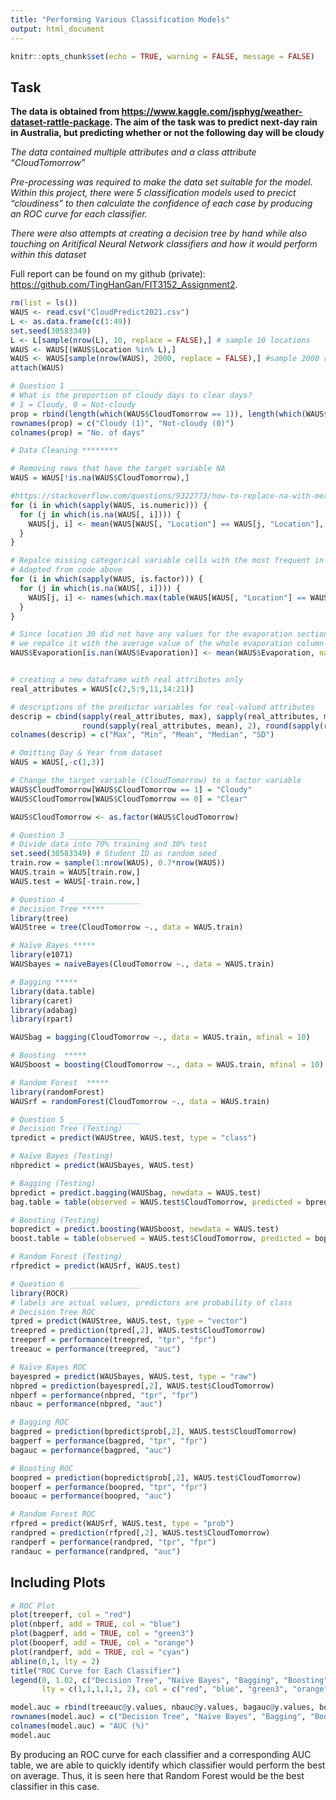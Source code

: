 ```yaml
---
title: "Performing Various Classification Models"
output: html_document
---
```


```r
knitr::opts_chunk$set(echo = TRUE, warning = FALSE, message = FALSE)
```

## Task

**The data is obtained from <https://www.kaggle.com/jsphyg/weather-dataset-rattle-package>. The aim of the task was to predict next-day rain in Australia, but predicting whether or not the following day will be cloudy**\doublespacing

*The data contained multiple attributes and a class attribute "CloudTomorrow"*\doublespacing

*Pre-processing was required to make the data set suitable for the model. Within this project, there were 5 classification models used to precict "cloudiness" to then calculate the confidence of each case by producing an ROC curve for each classifier.*\doublespacing 

*There were also attempts at creating a decision tree by hand while also touching on Aritifical Neural Network classifiers and how it would perform within this dataset*\doublespacing 

Full report can be found on my github (private): <https://github.com/TingHanGan/FIT3152_Assignment2>.

```r
rm(list = ls()) 
WAUS <- read.csv("CloudPredict2021.csv")
L <- as.data.frame(c(1:49))
set.seed(30583349)
L <- L[sample(nrow(L), 10, replace = FALSE),] # sample 10 locations
WAUS <- WAUS[(WAUS$Location %in% L),] 
WAUS <- WAUS[sample(nrow(WAUS), 2000, replace = FALSE),] #sample 2000 rows
attach(WAUS)

# Question 1 ________________
# What is the proportion of cloudy days to clear days? 
# 1 = Cloudy, 0 = Not-cloudy 
prop = rbind(length(which(WAUS$CloudTomorrow == 1)), length(which(WAUS$CloudTomorrow == 0)))
rownames(prop) = c("Cloudy (1)", "Not-cloudy (0)")
colnames(prop) = "No. of days"

# Data Cleaning ********

# Removing rows that have the target variable NA
WAUS = WAUS[!is.na(WAUS$CloudTomorrow),]

#https://stackoverflow.com/questions/9322773/how-to-replace-na-with-mean-by-group-subset
for (i in which(sapply(WAUS, is.numeric))) {
  for (j in which(is.na(WAUS[, i]))) {
    WAUS[j, i] <- mean(WAUS[WAUS[, "Location"] == WAUS[j, "Location"], i],  na.rm = TRUE)
  }
}

# Repalce missing categorical variable cells with the most frequent in each location 
# Adapted from code above
for (i in which(sapply(WAUS, is.factor))) {
  for (j in which(is.na(WAUS[, i]))) {
    WAUS[j, i] <- names(which.max(table(WAUS[WAUS[, "Location"] == WAUS[j, "Location"], i])))
  }
}

# Since location 30 did not have any values for the evaporation section
# we repalce it with the average value of the whole evaporation column 
WAUS$Evaporation[is.nan(WAUS$Evaporation)] <- mean(WAUS$Evaporation, na.rm = TRUE)


# creating a new dataframe with real attributes only 
real_attributes = WAUS[c(2,5:9,11,14:21)]

# descriptions of the predictor variables for real-valued attributes 
descrip = cbind(sapply(real_attributes, max), sapply(real_attributes, min), 
                round(sapply(real_attributes, mean), 2), round(sapply(real_attributes, median), 2), round(sapply(real_attributes, sd), 2))
colnames(descrip) = c("Max", "Min", "Mean", "Median", "SD")

# Omitting Day & Year from dataset
WAUS = WAUS[,-c(1,3)]

# Change the target variable (CloudTomorrow) to a factor variable 
WAUS$CloudTomorrow[WAUS$CloudTomorrow == 1] = "Cloudy"
WAUS$CloudTomorrow[WAUS$CloudTomorrow == 0] = "Clear"

WAUS$CloudTomorrow <- as.factor(WAUS$CloudTomorrow)

# Question 3 ________________
# Divide data into 70% training and 30% test
set.seed(30583349) # Student ID as random seed
train.row = sample(1:nrow(WAUS), 0.7*nrow(WAUS))
WAUS.train = WAUS[train.row,]
WAUS.test = WAUS[-train.row,]

# Question 4 ________________
# Decision Tree *****
library(tree)
WAUStree = tree(CloudTomorrow ~., data = WAUS.train)

# Naïve Bayes *****
library(e1071)
WAUSbayes = naiveBayes(CloudTomorrow ~., data = WAUS.train)

# Bagging *****
library(data.table)
library(caret)
library(adabag)
library(rpart)

WAUSbag = bagging(CloudTomorrow ~., data = WAUS.train, mfinal = 10)

# Boosting  *****
WAUSboost = boosting(CloudTomorrow ~., data = WAUS.train, mfinal = 10)

# Random Forest  *****
library(randomForest)
WAUSrf = randomForest(CloudTomorrow ~., data = WAUS.train)

# Question 5 ________________
# Decision Tree (Testing)
tpredict = predict(WAUStree, WAUS.test, type = "class")

# Naïve Bayes (Testing)
nbpredict = predict(WAUSbayes, WAUS.test)

# Bagging (Testing)
bpredict = predict.bagging(WAUSbag, newdata = WAUS.test)
bag.table = table(observed = WAUS.test$CloudTomorrow, predicted = bpredict$class)

# Boosting (Testing)
bopredict = predict.boosting(WAUSboost, newdata = WAUS.test)
boost.table = table(observed = WAUS.test$CloudTomorrow, predicted = bopredict$class)

# Random Forest (Testing)
rfpredict = predict(WAUSrf, WAUS.test)

# Question 6 ________________
library(ROCR)
# labels are actual values, predictors are probability of class
# Decision Tree ROC
tpred = predict(WAUStree, WAUS.test, type = "vector")
treepred = prediction(tpred[,2], WAUS.test$CloudTomorrow)
treeperf = performance(treepred, "tpr", "fpr")
treeauc = performance(treepred, "auc")

# Naïve Bayes ROC
bayespred = predict(WAUSbayes, WAUS.test, type = "raw")
nbpred = prediction(bayespred[,2], WAUS.test$CloudTomorrow)
nbperf = performance(nbpred, "tpr", "fpr")
nbauc = performance(nbpred, "auc")

# Bagging ROC
bagpred = prediction(bpredict$prob[,2], WAUS.test$CloudTomorrow)
bagperf = performance(bagpred, "tpr", "fpr")
bagauc = performance(bagpred, "auc")

# Boosting ROC 
boopred = prediction(bopredict$prob[,2], WAUS.test$CloudTomorrow)
booperf = performance(boopred, "tpr", "fpr")
booauc = performance(boopred, "auc")

# Random Forest ROC 
rfpred = predict(WAUSrf, WAUS.test, type = "prob")
randpred = prediction(rfpred[,2], WAUS.test$CloudTomorrow)
randperf = performance(randpred, "tpr", "fpr")
randauc = performance(randpred, "auc")

```

## Including Plots

```r
# ROC Plot 
plot(treeperf, col = "red")
plot(nbperf, add = TRUE, col = "blue")
plot(bagperf, add = TRUE, col = "green3")
plot(booperf, add = TRUE, col = "orange")
plot(randperf, add = TRUE, col = "cyan")
abline(0,1, lty = 2)
title("ROC Curve for Each Classifier")
legend(0, 1.02, c("Decision Tree", "Naïve Bayes", "Bagging", "Boosting", "Random Forest", "Reference Line"),
       lty = c(1,1,1,1,1, 2), col = c("red", "blue", "green3", "orange", "cyan", "black"), cex = 0.75)

model.auc = rbind(treeauc@y.values, nbauc@y.values, bagauc@y.values, booauc@y.values, randauc@y.values) 
rownames(model.auc) = c("Decision Tree", "Naïve Bayes", "Bagging", "Boosting", "Random Forest")
colnames(model.auc) = "AUC (%)"
model.auc
```

By producing an ROC curve for each classifier and a corresponding AUC table, we are able to quickly identify which classifier would perform the best on average. Thus, it is seen here that Random Forest would be the best classifier in this case. 
